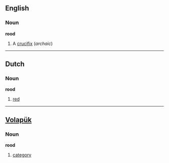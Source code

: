 == English ==
=== Noun ===
'''rood'''

# A [[crucifix]] (''archaic'')

----

== Dutch == 
=== Noun ===
'''rood'''

# [[red]]

----

== [[Volapük]] == 
=== Noun ===
'''rood'''

# [[category]]